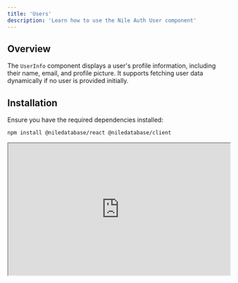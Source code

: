 ```yaml
---
title: 'Users'
description: 'Learn how to use the Nile Auth User component'
---
```



## Overview

The `UserInfo` component displays a user's profile information, including their name, email, and profile picture. It supports fetching user data dynamically if no user is provided initially.

## Installation

Ensure you have the required dependencies installed:

```sh
npm install @niledatabase/react @niledatabase/client
```

<Tabs>
<Tab title="Preview">
  <iframe src="https://storybook.thenile.dev/iframe.html?globals=&id=user-information--user-profile" width="100%" height="300px" className="rounded-xl"/>
</Tab>
<Tab title="Component">
```jsx 
import { UserInfo } from '@niledatabase/react';

export default function ProfilePage() {
  return <UserInfo />;
}
```
</Tab>
</Tabs>

## Props

| Name                      | Type                | Description |
|---------------------------|---------------------|-------------|
| `user`                    | `User \| null \| undefined` | The user object, if already available. |
| `fetchUrl`                | `string` _(optional)_ | API endpoint to fetch user data if not provided. Defaults to `"/api/me"`. |
| `profilePicturePlaceholder` | `React.ReactElement` _(optional)_ | Placeholder component for the profile picture if the user has none. |

## User Type

The `User` type includes:

```ts
export type User = {
  name?: string;
  givenName?: string;
  familyName?: string;
  email: string;
  emailVerified?: boolean;
  picture?: string;
  created: string;
};
```

## Features

- **Displays user information**: Name, email, profile picture, and account creation date.
- **Email verification badge**: Shows a verification badge if the email is verified.
- **Auto-fetches user data**: If `user` is not provided, it fetches data from `fetchUrl`.
- **Customizable profile picture placeholder**: Supports a fallback element.

## Example with Preloaded User Data

```tsx
import { UserInfo } from '@niledatabase/react';

const user = {
  name: "John Doe",
  email: "johndoe@example.com",
  emailVerified: true,
  picture: "https://example.com/avatar.jpg",
  created: "2023-01-01T12:00:00Z",
};

export default function ProfilePage() {
  return <UserInfo user={user} />;
}
```

## Example with Fallback Image

```tsx
import UserInfo from '@niledatabase/react';
import { CircleUserRound } from 'lucide-react';

export default function ProfilePage() {
  return (
    <UserInfo
      fetchUrl="/api/me"
      profilePicturePlaceholder={<CircleUserRound size={100} />}
    />
  );
}
```


- If `user` is provided, the component will not make a fetch request.
- Profile pictures are displayed if available; otherwise, a random gradient is used as a placeholder.
- The component ensures proper accessibility by setting the `alt` attribute for images.

<Theming component="<UserInfo />"/>

## Related Components

- [Sign In](/auth/components/signin)
- [Sign Up](/auth/components/signup)
- [Organization](/auth/components/organization) 